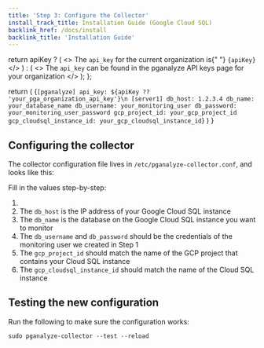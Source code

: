 ```yaml
---
title: 'Step 3: Configure the Collector'
install_track_title: Installation Guide (Google Cloud SQL)
backlink_href: /docs/install
backlink_title: 'Installation Guide'
---
```


  return apiKey ? (
    <>
      The <code>api_key</code> for the current organization is{" "}
      <code>{apiKey}</code>
    </>
  ) : (
    <>
      The <code>api_key</code> can be found in the pganalyze API keys page for
      your organization
    </>
  );
};

  return (
    <CodeBlock>
      {`[pganalyze]
api_key: ${apiKey ?? 'your_pga_organization_api_key'}\n
[server1]
db_host: 1.2.3.4
db_name: your_database_name
db_username: your_monitoring_user
db_password: your_monitoring_user_password
gcp_project_id: your_gcp_project_id
gcp_cloudsql_instance_id: your_gcp_cloudsql_instance_id`}
    </CodeBlock>
  )
}

## Configuring the collector

The collector configuration file lives in `/etc/pganalyze-collector.conf`, and looks like this:

<ConfigSample apiKey={props.apiKey} />

Fill in the values step-by-step:

1. <APIKeyInstructions apiKey={props.apiKey} />
2. The `db_host` is the IP address of your Google Cloud SQL instance
3. The `db_name` is the database on the Google Cloud SQL instance you want to monitor
4. The `db_username` and `db_password` should be the credentials of the monitoring user we created in Step 1
5. The `gcp_project_id` should match the name of the GCP project that contains your Cloud SQL instance
6. The `gcp_cloudsql_instance_id` should match the name of the Cloud SQL instance

## Testing the new configuration

Run the following to make sure the configuration works:

```
sudo pganalyze-collector --test --reload
```
